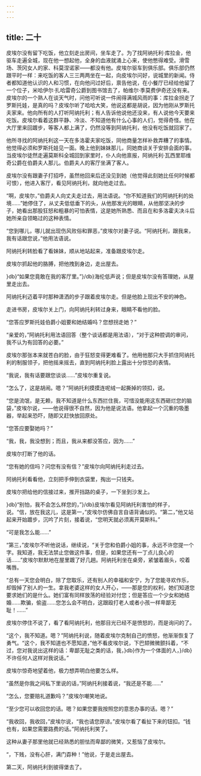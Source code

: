 ```yaml
---
---
---
```

title: 二十
---




皮埃尔没有留下吃饭，他立刻走出房间，坐车走了。为了找阿纳托利·库拉金，他驱车走遍全城，现在他一想起他，全身的血液就涌上心来，使他憋得难受。滑雪场、茨冈女人的家、科莫涅诺家——都没有他。皮埃尔驱车到俱乐部。俱乐部仍然跟平时一样：来吃饭的客人三三两两坐在一起，向皮埃尔问好，说城里的新闻。侍者都知道他认识的人和习惯，在向他问过好后，禀告他说，在小餐厅已经给他留了一个位子，米哈伊尔·扎哈雷奇公爵到图书馆去了，帕维尔·季莫费伊奇还没有来。皮埃尔的一个熟人在谈天气时，问他可听说一件闹得满城风雨的事：库拉金拐走了罗斯托娃，是真的吗？皮埃尔听了哈哈大笑，他说这都是胡说，因为他刚从罗斯托夫家来。他向所有的人打听阿纳托利；有人告诉他说他还没来，有人说他今天要来吃饭。皮埃尔看着这群平静、冷淡、不知道他有什么心事的人们，觉得奇怪。他在大厅里来回踱步，等客人都上满了，仍然没等到阿纳托利，他没有吃饭就回家了。

他所寻找的阿纳托利这一天在多洛霍夫家吃饭，同他商量怎样补救弄糟了的事情。他觉得必须和罗斯托娃见一面。晚上他到妹妹那儿，同她商谈关于安排会面的事。当皮埃尔徒然走遍莫斯科全城回到家里时，仆人向他禀报，阿纳托利·瓦西里耶维奇公爵在伯爵夫人那儿。伯爵夫人的客厅坐满了客人。

皮埃尔没有跟妻子打招呼，虽然他回来后还没见到她（他觉得此刻她比任何时候都可恨），他进入客厅，看见阿纳托利，就向他走过去。

“啊，皮埃尔，”伯爵夫人向丈夫走过去，用法语说。“你不知道我们的阿纳托利的处境……”她停住了，从丈夫低低垂下的头，从他那发光的眼睛，从他那坚决的步子，她看出那股狂怒和粗暴的可怕表情，这是她所熟悉、而且在和多洛霍夫决斗后她所亲自领略过的这种表情。

“您到哪儿，哪儿就出现伤风败俗和罪恶，”皮埃尔对妻子说。“阿纳托利，跟我来，我有话跟您说，”他用法语说。

阿纳托利转脸看了看妹妹，顺从地站起来，准备跟皮埃尔走。

皮埃尔抓起他的胳膊，把他拽到身边，走出屋去。

}db}“如果您竟敢在我的客厅里。”}/db}海伦低声说；但是皮埃尔没有答理她，从屋里走出去。

阿纳托利迈着平时那种潇洒的步子跟着皮埃尔走。但是他脸上现出不安的神色。

走进书房，皮埃尔关上门，向阿纳托利转过身来，眼睛不看他的脸。

“您答应罗斯托娃伯爵小姐要和她结婚吗？您想拐走她？”

“亲爱的，”阿纳托利用法语回答（整个谈话都是用法语），“对于这种腔调的审问，我不认为有回答的必要。”

皮埃尔那张本来就苍白的脸，由于狂怒变得更难看了。他用他那只大手抓住阿纳托利的制服领子，把他摇来摇去，直到阿纳托利脸上露出十分惊恐的表情。

“我说，我有话要跟您谈谈……”皮埃尔重复说。

“怎么了，这是胡闹。嗯？”阿纳托利摸摸连呢绒一起撕掉的领扣，说。

“您是流氓，是无赖，我不知道是什么东西拦住我，可惜没能用这东西砸烂您的脑袋，”皮埃尔说，——他说得很不自然，因为他是说法语。他拿起一个沉重的吸墨器，举起来恐吓，随即又赶快放回原处。

“您答应要娶她吗？”

“我，我，我没想到；而且，我从来都没答应，因为……”

皮埃尔打断了他的话。

“您有她的信吗？问您有没有信？”皮埃尔向阿纳托利走过去。

阿纳托利看看他，立刻把手伸到衣袋里，掏出一只钱夹。

皮埃尔把给他的信接过来，推开挡路的桌子，一下坐到沙发上。

}db}“别怕，我不会怎么样您的，”}/db}皮埃尔看见阿纳托利害怕的样子，说。“信，放在我这儿，这是第一，”皮埃尔仿佛自言自语背诵似的。“第二，”他又站起来开始踱步，沉吟了片刻，接着说，“您明天就必须离开莫斯科。”

“可是我怎么能……”

“第三，”皮埃尔不听他说话，继续说，“关于您和伯爵小姐的事，永远不许您提一个字。我知道，我无法禁止您做这件事，但是，如果您还有一丁点儿良心的话……”皮埃尔默默地在屋里踱了好几趟。阿纳托利坐在桌旁，紧皱着眉头，咬着嘴唇。

“总有一天您会明白，除了您取乐，还有别人的幸福和安宁，为了您能寻欢作乐，却毁掉了别人的一生。拿我老婆这样的女人开心，——那是您的权利，她们知道您要求她们的是什么。她们富有同样放荡的经验对付您；但是答应一个少女和她结婚……欺骗，偷盗……您怎么会不明白，这跟殴打老人或者小孩一样卑鄙无耻！……”

皮埃尔停住不说了，看了看阿纳托利，他那目光已经不是愤怒的，而是询问的了。

“这个，我不知道。嗯？”阿纳托利说，随着皮埃尔克制自己的愤怒，他渐渐恢复了勇气。“这个，我不知道也不愿知道，”他不看皮埃尔说，下巴颏微微颤抖着，“不过，您对我说出这样的话：卑鄙无耻之类的话，我，}db}作为一个体面的人，}/db}不许任何人这样对我说话。”

皮埃尔惊奇地望着他，极力想弄明白他要怎么样。

“虽然是你我之间私下里说的话，”阿纳托利接着说，“我还是不能……”

“怎么，您要赔礼道歉吗？”皮埃尔嘲笑地说。

“至少您可以收回您的话。嗯？如果您要我按照您的意思办事的话。嗯？”

“我收回，我收回，”皮埃尔说，“我也请您原谅。”皮埃尔看了看扯下来的钮扣。“钱也有，如果您需要路费的话。”阿纳托利笑了。

这种从妻子那里他就已经熟悉的胆怯而卑鄙的微笑，又惹恼了皮埃尔。

“，下贱，没有心肝，满门孬种！”他说，于是走出屋去。

第二天，阿纳托利到彼得堡去了。